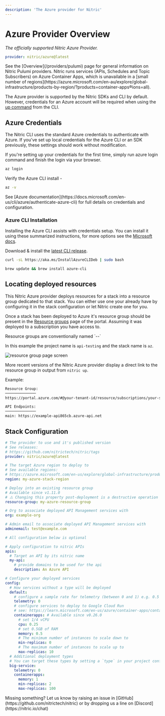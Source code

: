 ```yaml
---
description: 'The Azure provider for Nitric'
---
```


# Azure Provider Overview

_The officially supported Nitric Azure Provider._

```yaml
provider: nitric/azure@latest
```

<Note>
  See the [Overview](/providers/pulumi) page for general information on Nitric
  Pulumi providers.
</Note>

<Note>
  Nitric runs services (APIs, Schedules and Topic Subscribers) on Azure
  Container Apps, which is unavailable in a [small number of
  regions](https://azure.microsoft.com/en-au/explore/global-infrastructure/products-by-region/?products=container-apps&regions=all).
</Note>

The Azure provider is supported by the Nitric SDKs and CLI by default. However, credentials for an Azure account will be required when using the [up command](/reference/cli) from the CLI.

## Azure Credentials

The Nitric CLI uses the standard Azure credentials to authenticate with Azure. If you've set up local credentials for the Azure CLI or an SDK previously, these settings should work without modification.

If you're setting up your credentials for the first time, simply run azure login command and finish the login via your browser.

```bash
az login
```

Verify the Azure CLI install -

```bash
az -v
```

<Note>
  See [Azure
  documentation](https://docs.microsoft.com/en-us/cli/azure/authenticate-azure-cli)
  for full details on credentials and configuration.
</Note>

### Azure CLI Installation

Installing the Azure CLI assists with credentials setup. You can install it using these summarized instructions, for more options see the [Microsoft docs](https://docs.microsoft.com/en-us/cli/azure/install-azure-cli).

<OSTabs>

<TabItem label="Windows">

Download & install the [latest CLI release](https://aka.ms/installazurecliwindows).

</TabItem>

<TabItem label="Linux">

```bash
curl -sL https://aka.ms/InstallAzureCLIDeb | sudo bash
```

</TabItem>

<TabItem label="macOS">

```bash
brew update && brew install azure-cli
```

</TabItem>

</OSTabs>

## Locating deployed resources

This Nitric Azure provider deploys resources for a stack into a resource group dedicated to that stack. You can either use one your already have by configuring it in the stack configuration or let Nitric create one for you.

Once a stack has been deployed to Azure it's resource group should be present in the [Resource groups](https://portal.azure.com/#blade/HubsExtension/BrowseResourceGroupBlade/resourceType/Microsoft.Resources%2Fsubscriptions%2FresourceGroups) page of the portal. Assuming it was deployed to a subscription you have access to.

<Note>
  Resource groups are conventionally named `<project-name>-<stack-name>-<randomId>`

  In this example the project name is `api-testing` and the stack name is `az`.
</Note>

![resource group page screen](/docs/images/docs/az-rg.png)

More recent versions of the Nitric Azure provider display a direct link to the resource group in output from `nitric up`.

Example:

```bash
Resource Group:
──────────────
https://portal.azure.com/#@your-tenant-id/resource/subscriptions/your-subscription-id/resourceGroups/your-resource-group/overview

API Endpoints:
──────────────
main: https://example-api865cb.azure-api.net
```

## Stack Configuration

```yaml title:nitric.[stack ID].yaml
# The provider to use and it's published version
# See releases:
# https://github.com/nitrictech/nitric/tags
provider: nitric/azure@latest

# The target Azure region to deploy to
# See available regions:
# https://azure.microsoft.com/en-us/explore/global-infrastructure/products-by-region/?products=container-apps
region: my-azure-stack-region

# Deploy into an existing resource group
# Available since v1.11.0
# ⚠️ Changing this property post-deployment is a destructive operation
resource-group: my-azure-resource-group

# Org to associate deployed API Management services with
org: example-org

# Admin email to associate deployed API Management services with
adminemail: test@example.com

# All configuration below is optional

# Apply configuration to nitric APIs
apis:
  # Target an API by its nitric name
  my-api:
    # provide domains to be used for the api
    description: An Azure API

# Configure your deployed services
config:
  # How services without a type will be deployed
  default:
    # configure a sample rate for telemetry (between 0 and 1) e.g. 0.5 is 50%
    telemetry: 0
    # configure services to deploy to Google Cloud Run
    # see: https://learn.microsoft.com/en-us/azure/container-apps/containers#configuration
    containerapps: # Available since v0.26.0
      # set 1/4 vCPU
      cpu: 0.25
      # set 0.5GB of RAM
      memory: 0.5
      # The minimum number of instances to scale down to
      min-replicas: 0
      # The maximum number of instances to scale up to
      max-replicas: 10
  # Additional deployment types
  # You can target these types by setting a `type` in your project configuration
  big-service:
    telemetry: 0
    containerapps:
      memory: 1
      min-replicas: 2
      max-replicas: 100
```

<Note>
  Missing something? Let us know by raising an issue in
  [GitHub](https://github.com/nitrictech/nitric) or by dropping us a line on
  [Discord](https://nitric.io/chat)
</Note>
